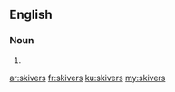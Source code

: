 ==English==

===Noun===
{{head|en|plural}}

# {{plural of|skiver|lang=en|nocat=1}}

[[ar:skivers]]
[[fr:skivers]]
[[ku:skivers]]
[[my:skivers]]